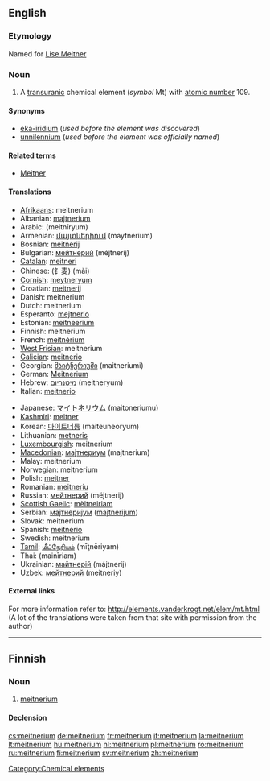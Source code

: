 {{see|Meitnerium}}
{{wikipedia}}
==English==

{{elements|Mt|hassium|Hs|darmstadtium|Ds}}

===Etymology===
Named for [[w:Lise Meitner|Lise Meitner]]

===Noun===
{{en-noun|-}}

# A [[transuranic]] chemical element (''symbol'' Mt) with [[atomic number]] 109.

====Synonyms====
* [[eka-iridium]] (''used before the element was discovered'')
* [[unnilennium]] (''used before the element was officially named'')

====Related terms====
* [[w:Lise Meitner|Meitner]]

====Translations====
{{top}}
* [[Afrikaans]]: meitnerium
* Albanian: [[majtnerium]]
* Arabic: {{Arab|[[ميتنريوم]]}} (meitníryum) {{m}}
* Armenian: [[մայտներիում]] (maytnerium)
* Bosnian: [[meitnerij]]
* Bulgarian: [[мейтнерий]] (méjtnerij) {{m}}
* [[Catalan]]: [[meitneri]]
* Chinese: (钅麦) (mài)
* [[Cornish]]: [[meytneryum]]
* Croatian: [[meitnerij]]
* Danish: meitnerium
* Dutch: meitnerium {{n}}
* Esperanto: [[mejtnerio]]
* Estonian: [[meitneerium]]
* Finnish: meitnerium
* French: [[meitnérium]] {{m}}
* [[West Frisian]]: meitnerium
* [[Galician]]: [[meitnerio]]
* Georgian: [[მაიტნერიუმი]] (maitneriumi)
* German: [[Meitnerium]] {{n}}
* Hebrew: [[מיטנריום]] (meitneryum)
* Italian: [[meitnerio]] {{m}}
{{mid}}
* Japanese: [[マイトネリウム]] (maitoneriumu)
* [[Kashmiri]]: [[meitner]]
* Korean: [[마이트너륨]] (maiteuneoryum)
* Lithuanian: [[metneris]]
* [[Luxembourgish]]: meitnerium
* [[Macedonian]]: [[мајтнериум]] (majtnerium) {{m}}
* Malay: meitnerium
* Norwegian: meitnerium
* Polish: [[meitner]] {{m}}
* Romanian: [[meitneriu]] {{n}}
* Russian: [[мейтнерий]] (méjtnerij) {{m}}
* [[Scottish Gaelic]]: [[mèitneiriam]]
* Serbian: [[мајтнеријум]] ([[majtnerijum]]) {{m}}
* Slovak: meitnerium
* Spanish: [[meitnerio]] {{m}}
* Swedish: meitnerium
* [[Tamil]]: [[மீட்நேரியம்]] (mīţnēriyam)
* Thai: {{Thai|[[ไมต์นีเรียม]]}} (mainīriam)
* Ukrainian: [[майтнерій]] (májtnerij) {{m}}
* Uzbek: [[мейтнерий]] (meitneriy)
{{bottom}}

====External links====
For more information refer to:
http://elements.vanderkrogt.net/elem/mt.html
(A lot of the translations were taken from that site with permission from the author)

[[Category:Chemical elements]]

----

==Finnish==
{{wikipedia|lang=fi}}

===Noun===
{{infl|fi|noun}}

# {{element|lang=fi}} [[#English|meitnerium]]

====Declension====
{{fi-decl-tuoli|meitnerium|np=1}}

[[cs:meitnerium]]
[[de:meitnerium]]
[[fr:meitnerium]]
[[it:meitnerium]]
[[la:meitnerium]]
[[lt:meitnerium]]
[[hu:meitnerium]]
[[nl:meitnerium]]
[[pl:meitnerium]]
[[ro:meitnerium]]
[[ru:meitnerium]]
[[fi:meitnerium]]
[[sv:meitnerium]]
[[zh:meitnerium]]
